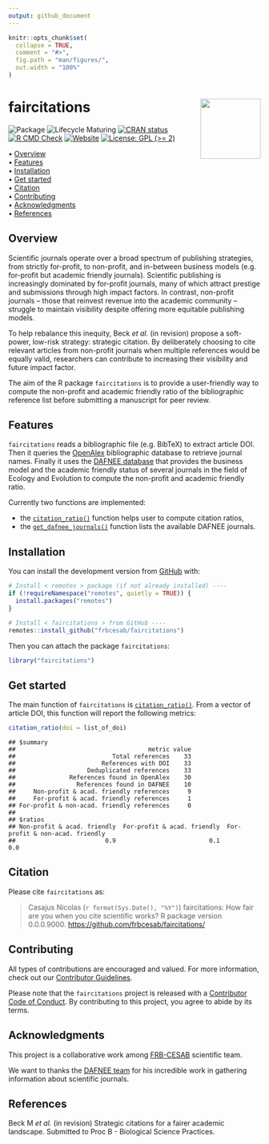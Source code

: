 ```yaml
---
output: github_document
---
```


<!-- README.md is generated from README.Rmd. Please edit that file -->


```r
knitr::opts_chunk$set(
  collapse = TRUE,
  comment = "#>",
  fig.path = "man/figures/",
  out.width = "100%"
)
```



faircitations <img src="man/figures/package-sticker.png" align="right" style="float:right; height:120px;"/>
=========================================================

<!-- badges: start -->
![Package](https://img.shields.io/static/v1?message=Package&logo=r&labelColor=5c5c5c&color=yellowgreen&logoColor=white&label=%20)
![Lifecycle Maturing](https://img.shields.io/badge/Lifecycle-Maturing-007EC6)
[![CRAN status](https://www.r-pkg.org/badges/version/faircitations)](https://CRAN.R-project.org/package=faircitations)
[![R CMD Check](https://github.com/frbcesab/faircitations/actions/workflows/R-CMD-check.yaml/badge.svg)](https://github.com/frbcesab/faircitations/actions/workflows/R-CMD-check.yaml)
[![Website](https://github.com/frbcesab/faircitations/actions/workflows/pkgdown.yaml/badge.svg)](https://github.com/frbcesab/faircitations/actions/workflows/pkgdown.yaml)
[![License: GPL (>= 2)](https://img.shields.io/badge/License-GPL%20%28%3E%3D%202%29-blue.svg)](https://choosealicense.com/licenses/gpl-2.0/)
<!-- badges: end -->



<p align="left">
  • <a href="#overview">Overview</a><br>
  • <a href="#features">Features</a><br>
  • <a href="#installation">Installation</a><br>
  • <a href="#get-started">Get started</a><br>
  • <a href="#citation">Citation</a><br>
  • <a href="#contributing">Contributing</a><br>
  • <a href="#acknowledgments">Acknowledgments</a><br>
  • <a href="#references">References</a>
</p>



## Overview


Scientific journals operate over a broad spectrum of publishing strategies, from
strictly for-profit, to non-profit, and in-between business models (e.g. 
for-profit but academic friendly journals). Scientific publishing is 
increasingly dominated by for-profit journals, many of which attract prestige 
and submissions through high impact factors. In contrast, non-profit journals – 
those that reinvest revenue into the academic community – struggle to maintain 
visibility despite offering more equitable publishing models. 

To help rebalance this inequity, Beck _et al._ (in revision) propose a soft-power, 
low-risk strategy: strategic citation. By deliberately choosing to cite relevant
articles from non-profit journals when multiple references would be equally 
valid, researchers can contribute to increasing their visibility and future 
impact factor.

The aim of the R package `faircitations` is to provide a user-friendly way to 
compute the non-profit and academic friendly ratio of the bibliographic reference
list before submitting a manuscript for peer review.



## Features

`faircitations` reads a bibliographic file (e.g. BibTeX) to extract article DOI. 
Then it queries the [OpenAlex](https://openalex.org) bibliographic database to 
retrieve journal names. Finally it uses the 
[DAFNEE database](https://dafnee.isem-evolution.fr/) that provides the business 
model and the academic friendly status of several journals in the field of 
Ecology and Evolution to compute the non-profit and academic friendly ratio.

Currently two functions are implemented:

- the [`citation_ratio()`](https://frbcesab.github.io/faircitations/reference/citation_ratio.html) function helps user to compute citation ratios,
- the [`get_dafnee_journals()`](https://frbcesab.github.io/faircitations/reference/get_dafnee_journals.html) function lists the available DAFNEE journals.



## Installation

You can install the development version from [GitHub](https://github.com/) with:

```r
# Install < remotes > package (if not already installed) ----
if (!requireNamespace("remotes", quietly = TRUE)) {
  install.packages("remotes")
}

# Install < faircitations > from GitHub ----
remotes::install_github("frbcesab/faircitations")
```

Then you can attach the package `faircitations`:

```r
library("faircitations")
```



## Get started

The main function of `faircitations` is [`citation_ratio()`](https://frbcesab.github.io/faircitations/reference/citation_ratio.html). From a vector of article DOI, this  function will report the following metrics:

```r
citation_ratio(doi = list_of_doi)
```

```
## $summary
##                                     metric value
##                           Total references    33
##                        References with DOI    33
##                    Deduplicated references    33
##               References found in OpenAlex    30
##                 References found in DAFNEE    10
##     Non-profit & acad. friendly references     9
##     For-profit & acad. friendly references     1
## For-profit & non-acad. friendly references     0
## 
## $ratios
## Non-profit & acad. friendly  For-profit & acad. friendly  For-profit & non-acad. friendly 
##                         0.9                          0.1                              0.0 
```


## Citation

Please cite `faircitations` as: 

> Casajus Nicolas (`r format(Sys.Date(), "%Y")`) faircitations: How fair are you
when you cite scientific works? R package version 0.0.0.9000. 
<https://github.com/frbcesab/faircitations/>



## Contributing

All types of contributions are encouraged and valued. For more information, 
check out our [Contributor Guidelines](https://github.com/frbcesab/faircitations/blob/main/CONTRIBUTING.md).

Please note that the `faircitations` project is released with a 
[Contributor Code of Conduct](https://contributor-covenant.org/version/2/1/CODE_OF_CONDUCT.html). 
By contributing to this project, you agree to abide by its terms.



## Acknowledgments

This project is a collaborative work among 
[FRB-CESAB](https://www.fondationbiodiversite.fr/en/about-the-foundation/le-cesab/) 
scientific team.

We want to thanks the [DAFNEE team](https://dafnee.isem-evolution.fr/) for his 
incredible work in gathering information about scientific journals.



## References

Beck M _et al._ (in revision) Strategic citations for a fairer academic landscape. 
Submitted to Proc B - Biological Science Practices.
